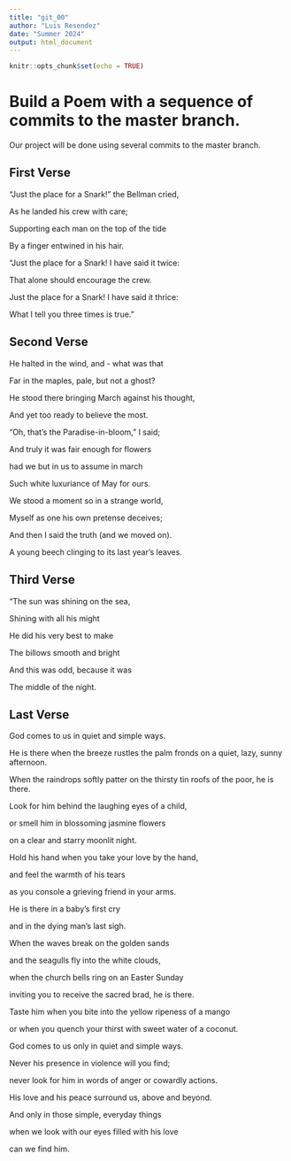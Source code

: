 ```yaml
---
title: "git_00"
author: "Luis Resendez"
date: "Summer 2024"
output: html_document
---
```


```r
knitr::opts_chunk$set(echo = TRUE)
```
# Build a Poem with a sequence of commits to the master branch.
Our project will be done using several commits to the master branch.
<!-- Do not modify or change any text in "!--" bracketed areas such as this --- these are instructions to
you, if you change any of this the git program will notice it and compromise your git merging strategy !-->

## First Verse 
"Just the place for a Snark!" the Bellman cried,


   As he landed his crew with care;
   
   
Supporting each man on the top of the tide


   By a finger entwined in his hair.
   
   
   "Just the place for a Snark! I have said it twice:
   
   
   That alone should encourage the crew.
   
   
Just the place for a Snark! I have said it thrice:


   What I tell you three times is true."<!--Put the first five lines of a poem by Lewis Carrol in this section!-->

## Second Verse
He halted in the wind, and - what was that


Far in the maples, pale, but not a ghost?


He stood there bringing March against his thought,


And yet too ready to believe the most.


"Oh, that's the Paradise-in-bloom," I said;


And truly it was fair enough for flowers


had we but in us to assume in march


Such white luxuriance of May for ours.


We stood a moment so in a strange world,


Myself as one his own pretense deceives;


And then I said the truth (and we moved on).


A young beech clinging to its last year's leaves.
<!--Put the first five lines of a poem by Robert Frost here!-->

## Third Verse
"The sun was shining on the sea,


Shining with all his might
      
      
He did his very best to make


The billows smooth and bright
      
      
And this was odd, because it was


The middle of the night.
<!--Put the first two verses of The Walrus and the Carpenter here!-->

## Last Verse
God comes to us in quiet and simple ways.


He is there when the breeze rustles the palm fronds on a quiet, lazy, sunny afternoon.


When the raindrops softly patter on the thirsty tin roofs of the poor, he is there.


Look for him behind the laughing eyes of a child,


or smell him in blossoming jasmine flowers


on a clear and starry moonlit night.


Hold his hand when you take your love by the hand,


and feel the warmth of his tears


as you console a grieving friend in your arms. 


He is there in a baby's first cry


and in the dying man's last sigh.


When the waves break on the golden sands


and the seagulls fly into the white clouds,


when the church bells ring on an Easter Sunday


inviting you to receive the sacred brad, he is there.


Taste him when you bite into the yellow ripeness of a mango


or when you quench your thirst with sweet water of a coconut.


God comes to us only in quiet and simple ways.


Never his presence in violence will you find;


never look for him in words of anger or cowardly actions.


His love and his peace surround us, above and beyond.


And only in those simple, everyday things


when we look with our eyes filled with his love


can we find him.

<!--Put a short poem of your choice 8-20 lines,here!-->
